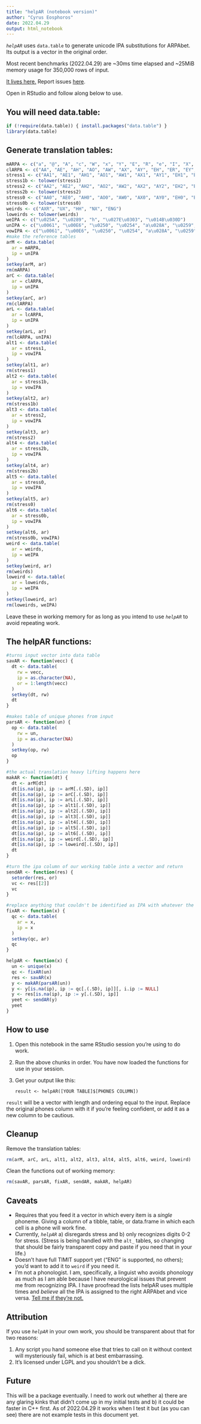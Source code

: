 ```yaml
---
title: "helpAR (notebook version)"
author: "Cyrus Eosphoros"
date: 2022.04.29
output: html_notebook
---
```


*`helpAR`* uses `data.table` to generate unicode IPA substitutions for
ARPAbet. Its output is a vector in the original order.

Most recent benchmarks (2022.04.29) are \~30ms time elapsed and \~25MiB
memory usage for 350,000 rows of input.

[It lives here.](https://github.com/cyrusae/helpAR) Report issues [here](https://github.com/cyrusae/helpAR/issues).

Open in RStudio and follow along below to use.

## You will need data.table:

```r
if (!require(data.table)) { install.packages("data.table") }
library(data.table)
```

## Generate translation tables:

```r
mARPA <- c("a", "@", "A", "c", "W", "x", "Y", "E", "R", "e", "I", "X", "i", "o", "O", "U", "u", "b", "C", "d", "D", "F", "L", "M", "N", "f", "g", "h", "J", "k", "l", "m", "n", "G", "p", "Q", "r", "s", "S", "t", "T", "v", "w", "H", "y", "z", "Z")
clARPA <- c("AA", "AE", "AH", "AO", "AW", "AX", "AY", "EH", "ER", "EY", "IH", "IX", "IY", "OW", "OY", "UH", "UW", "B", "CH", "D", "DH", "DX", "EL", "EM", "EN", "F", "G", "H", "JH", "K", "L", "M", "N", "NG", "P", "Q", "R", "S", "SH", "T", "TH", "V", "W", "WH", "J", "Z", "ZH")
stress1 <- c("AA1", "AE1", "AH1", "AO1", "AW1", "AX1", "AY1", "EH1", "ER1", "EY1", "IH1", "IX1", "IY1", "OW1", "OY1", "UH1", "UW1")
stress1b <- tolower(stress1)
stress2 <- c("AA2", "AE2", "AH2", "AO2", "AW2", "AX2", "AY2", "EH2", "ER2", "EY2", "IH2", "IX2", "IY2", "OW2", "OY2", "UH2", "UW2")
stress2b <- tolower(stress2)
stress0 <- c("AA0", "AE0", "AH0", "AO0", "AW0", "AX0", "AY0", "EH0", "ER0", "EY0", "IH0", "IX0", "IY0", "OW0", "OY0", "UH0", "UW0")
stress0b <- tolower(stress0)
weirds <- c("AXR", "UX", "HH", "NX", "ENG")
loweirds <- tolower(weirds)
weIPA <- c("\u025A", "\u0289", "h", "\u027E\u0303", "\u014B\u030D")
unIPA <- c("\u0061", "\u00E6", "\u0250", "\u0254", "a\u028A", "\u0259", "a\u026A", "\u025B", "\u025d", "e\u026A", "\u026A", "\u0268", "i", "o\u028A", "\u0254\u026A", "\u028A", "u", "b", "\u02A7", "d", "\u00F0", "\u027E", "l\u0329", "m\u0329", "n\u0329", "f", "g", "h", "\u02A4", "k", "l", "m", "n", "\u014B", "p", "\u0294", "\u0279", "s", "\u0283", "t", "\u03B8", "v", "w", "\u028D", "y", "z", "\u0292")
vowIPA <- c("\u0061", "\u00E6", "\u0250", "\u0254", "a\u028A", "\u0259", "a\u026A", "\u025B", "\u025D", "e\u026A", "\u026A", "\u0268", "i", "o\u028A", "\u0254\u026A", "\u028A", "u")
#make the reference tables
arM <- data.table(
  ar = mARPA,
  ip = unIPA
)
setkey(arM, ar)
rm(mARPA)
arC <- data.table(
  ar = clARPA,
  ip = unIPA
)
setkey(arC, ar)
rm(clARPA)
arL <- data.table(
  ar = lcARPA,
  ip = unIPA
)
setkey(arL, ar)
rm(lcARPA, unIPA)
alt1 <- data.table(
  ar = stress1,
  ip = vowIPA
)
setkey(alt1, ar)
rm(stress1)
alt2 <- data.table(
  ar = stress1b,
  ip = vowIPA
)
setkey(alt2, ar)
rm(stress1b)
alt3 <- data.table(
  ar = stress2,
  ip = vowIPA
)
setkey(alt3, ar)
rm(stress2)
alt4 <- data.table(
  ar = stress2b,
  ip = vowIPA
)
setkey(alt4, ar)
rm(stress2b)
alt5 <- data.table(
  ar = stress0,
  ip = vowIPA
)
setkey(alt5, ar)
rm(stress0)
alt6 <- data.table(
  ar = stress0b,
  ip = vowIPA
)
setkey(alt6, ar)
rm(stress0b, vowIPA)
weird <- data.table(
  ar = weirds,
  ip = weIPA
)
setkey(weird, ar)
rm(weirds)
loweird <- data.table(
  ar = loweirds,
  ip = weIPA
)
setkey(loweird, ar)
rm(loweirds, weIPA)
```

Leave these in working memory for as long as you intend to use
*`helpAR`* to avoid repeating work.

## The helpAR functions:

```r
#turns input vector into data table
savAR <- function(vecc) {
  dt <- data.table(
    rw = vecc,
    ip = as.character(NA),
    or = 1:length(vecc)
  )
  setkey(dt, rw) 
  dt
}

#makes table of unique phones from input
parsAR <- function(un) {
  op <- data.table(
    rw = un,
    ip = as.character(NA)
  )
  setkey(op, rw)
  op
}

#the actual translation heavy lifting happens here
makAR <- function(dt) {
  dt <- arM[dt]
  dt[is.na(ip), ip := arM[.(.SD), ip]]
  dt[is.na(ip), ip := arC[.(.SD), ip]]
  dt[is.na(ip), ip := arL[.(.SD), ip]]
  dt[is.na(ip), ip := alt1[.(.SD), ip]]
  dt[is.na(ip), ip := alt2[.(.SD), ip]]
  dt[is.na(ip), ip := alt3[.(.SD), ip]]
  dt[is.na(ip), ip := alt4[.(.SD), ip]]
  dt[is.na(ip), ip := alt5[.(.SD), ip]]
  dt[is.na(ip), ip := alt6[.(.SD), ip]]
  dt[is.na(ip), ip := weird[.(.SD), ip]]
  dt[is.na(ip), ip := loweird[.(.SD), ip]]
  dt
}

#turn the ipa column of our working table into a vector and return
sendAR <- function(res) {
  setorder(res, or)
  vc <- res[[2]]
  vc
}

#replace anything that couldn't be identified as IPA with whatever the original input was
fixAR <- function(x) {
  qc <- data.table(
    ar = x,
    ip = x
  )
  setkey(qc, ar)
  qc
}

helpAR <- function(x) {
  un <- unique(x)
  qc <- fixAR(un)
  res <- savAR(x)
  y <- makAR(parsAR(un))
  y <- y[is.na(ip), ip := qc[.(.SD), ip]][, i.ip := NULL]
  y <- res[is.na(ip), ip := y[.(.SD), ip]]
  yeet <- sendAR(y)
  yeet
}
```

## How to use

1.  Open this notebook in the same RStudio session you're using to do
    work.

2.  Run the above chunks in order. You have now loaded the functions for
    use in your session.

3.  Get your output like this:

    `result <- helpAR([YOUR TABLE]$[PHONES COLUMN])`

`result` will be a vector with length and ordering equal to the input.
Replace the original phones column with it if you're feeling confident,
or add it as a new column to be cautious.

## Cleanup

Remove the translation tables:

```r
rm(arM, arC, arL, alt1, alt2, alt3, alt4, alt5, alt6, weird, loweird)
```

Clean the functions out of working memory:

```r
rm(savAR, parsAR, fixAR, sendAR, makAR, helpAR)
```

## Caveats

-   Requires that you feed it a vector in which every item is a *single*
    phoneme. Giving a column of a tibble, table, or data.frame in which
    each cell is a phone will work fine.
-   Currently, *`helpAR`* a) disregards stress and b) only recognizes
    digits 0-2 for stress. (Stress is being handled with the `alt_`
    tables, so changing that should be fairly transparent copy and paste
    if you need that in your life.)
-   Doesn't have full TIMIT support yet ("ENG" is supported, no others);
    you'd want to add it to `weird` if you need it.
-   I'm not a phonologist. I am, specifically, a linguist who avoids
    phonology as much as I am able because I have neurological issues
    that prevent me from recognizing IPA. I have proofread the lists
    helpAR uses multiple times and *believe* all the IPA is assigned to
    the right ARPAbet and vice versa. [Tell me if they're not.](https://github.com/cyrusae/helpAR/issues)

## Attribution

If you use *`helpAR`* in your own work, you should be transparent about
that for two reasons:

1.  Any script you hand someone else that tries to call on it without
    context will mysteriously fail, which is at best embarrassing.
2.  It's licensed under LGPL and you shouldn't be a dick.

## Future

This will be a package eventually. I need to work out whether a) there
are any glaring kinks that didn't come up in my initial tests and b) it
could be faster in C++ first. As of 2022.04.29 it works when I test it but (as you can see) there are not example tests in this document yet.